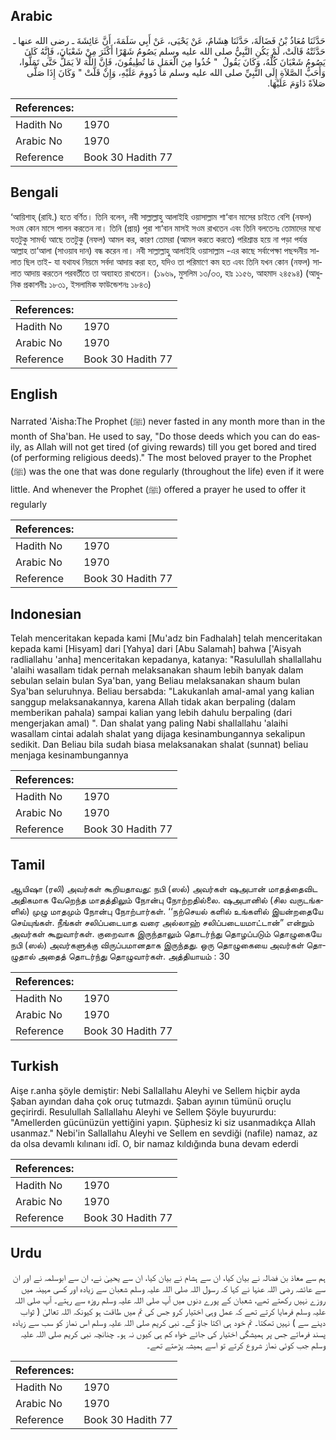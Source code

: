 ## Arabic


<div dir="rtl" lang="ar" style={{fontSize:'larger',backgroundColor:'#f8f9fa',padding:20}}>
حَدَّثَنَا مُعَاذُ بْنُ فَضَالَةَ، حَدَّثَنَا هِشَامٌ، عَنْ يَحْيَى، عَنْ أَبِي سَلَمَةَ، أَنَّ عَائِشَةَ ـ رضى الله عنها ـ حَدَّثَتْهُ قَالَتْ، لَمْ يَكُنِ النَّبِيُّ صلى الله عليه وسلم يَصُومُ شَهْرًا أَكْثَرَ مِنْ شَعْبَانَ، فَإِنَّهُ كَانَ يَصُومُ شَعْبَانَ كُلَّهُ، وَكَانَ يَقُولُ ‏ "‏ خُذُوا مِنَ الْعَمَلِ مَا تُطِيقُونَ، فَإِنَّ اللَّهَ لاَ يَمَلُّ حَتَّى تَمَلُّوا، وَأَحَبُّ الصَّلاَةِ إِلَى النَّبِيِّ صلى الله عليه وسلم مَا دُووِمَ عَلَيْهِ، وَإِنْ قَلَّتْ ‏"‏ وَكَانَ إِذَا صَلَّى صَلاَةً دَاوَمَ عَلَيْهَا‏.‏
</div>
<div style={{backgroundColor:'#f8f9fa',padding:20, marginBottom: 10}}><table> <thead> <tr> <th>References:</th> <th></th> </tr> </thead> <tbody><tr><td>Hadith No</td><td>1970</td></tr><tr><td>Arabic No</td><td>1970</td></tr><tr><td>Reference</td><td>Book 30 Hadith 77</td></tr></tbody></table></div>

## Bengali


<div dir="ltr" lang="bn" style={{fontSize:'larger',backgroundColor:'#f8f9fa',padding:20}}>
‘আয়িশাহ্ (রাযি.) হতে বর্ণিত। তিনি বলেন, নবী সাল্লাল্লাহু আলাইহি ওয়াসাল্লাম শা‘বান মাসের চাইতে বেশি (নফল) সওম কোন মাসে পালন করতেন না। তিনি (প্রায়) পুরা শা‘বান মাসই সওম রাখতেন এবং তিনি বলতেনঃ তোমাদের মধ্যে যতটুকু সামর্থ্য আছে ততটুকু (নফল) আমল কর, কারণ তোমরা (আমল করতে করতে) পরিশ্রান্ত হয়ে না পড়া পর্যন্ত আল্লাহ তা‘আলা (সাওয়াব দান) বন্ধ করেন না। নবী সাল্লাল্লাহু আলাইহি ওয়াসাল্লাম -এর কাছে সর্বাপেক্ষা পছন্দনীয় সালাত ছিল তাই- যা যথাযথ নিয়মে সর্বদা আদায় করা হত, যদিও তা পরিমাণে কম হত এবং তিনি যখন কোন (নফল) সালাত আদায় করতেন পরবর্তীতে তা অব্যাহত রাখতেন। (১৯৬৯, মুসলিম ১৩/৩৩, হাঃ ১১৫৬, আহমাদ ২৪৫৯৪) (আধুনিক প্রকাশনীঃ ১৮৩১, ইসলামিক ফাউন্ডেশনঃ ১৮৪৩)
</div>
<div style={{backgroundColor:'#f8f9fa',padding:20, marginBottom: 10}}><table> <thead> <tr> <th>References:</th> <th></th> </tr> </thead> <tbody><tr><td>Hadith No</td><td>1970</td></tr><tr><td>Arabic No</td><td>1970</td></tr><tr><td>Reference</td><td>Book 30 Hadith 77</td></tr></tbody></table></div>

## English


<div dir="ltr" lang="en" style={{fontSize:'larger',backgroundColor:'#f8f9fa',padding:20}}>
Narrated 'Aisha:The Prophet (ﷺ) never fasted in any month more than in the month of Sha'ban. He used to say, "Do those deeds which you can do easily, as Allah will not get tired (of giving rewards) till you get bored and tired (of performing religious deeds)." The most beloved prayer to the Prophet (ﷺ) was the one that was done regularly (throughout the life) even if it were little. And whenever the Prophet (ﷺ) offered a prayer he used to offer it regularly
</div>
<div style={{backgroundColor:'#f8f9fa',padding:20, marginBottom: 10}}><table> <thead> <tr> <th>References:</th> <th></th> </tr> </thead> <tbody><tr><td>Hadith No</td><td>1970</td></tr><tr><td>Arabic No</td><td>1970</td></tr><tr><td>Reference</td><td>Book 30 Hadith 77</td></tr></tbody></table></div>

## Indonesian


<div dir="ltr" lang="id" style={{fontSize:'larger',backgroundColor:'#f8f9fa',padding:20}}>
Telah menceritakan kepada kami [Mu'adz bin Fadhalah] telah menceritakan kepada kami [Hisyam] dari [Yahya] dari [Abu Salamah] bahwa ['Aisyah radliallahu 'anha] menceritakan kepadanya, katanya: "Rasulullah shallallahu 'alaihi wasallam tidak pernah melaksanakan shaum lebih banyak dalam sebulan selain bulan Sya'ban, yang Beliau melaksanakan shaum bulan Sya'ban seluruhnya. Beliau bersabda: "Lakukanlah amal-amal yang kalian sanggup melaksanakannya, karena Allah tidak akan berpaling (dalam memberikan pahala) sampai kalian yang lebih dahulu berpaling (dari mengerjakan amal) ". Dan shalat yang paling Nabi shallallahu 'alaihi wasallam cintai adalah shalat yang dijaga kesinambungannya sekalipun sedikit. Dan Beliau bila sudah biasa melaksanakan shalat (sunnat) beliau menjaga kesinambungannya
</div>
<div style={{backgroundColor:'#f8f9fa',padding:20, marginBottom: 10}}><table> <thead> <tr> <th>References:</th> <th></th> </tr> </thead> <tbody><tr><td>Hadith No</td><td>1970</td></tr><tr><td>Arabic No</td><td>1970</td></tr><tr><td>Reference</td><td>Book 30 Hadith 77</td></tr></tbody></table></div>

## Tamil


<div dir="ltr" lang="ta" style={{fontSize:'larger',backgroundColor:'#f8f9fa',padding:20}}>
ஆயிஷா (ரலி) அவர்கள் கூறியதாவது: நபி (ஸல்) அவர்கள் ஷஅபான் மாதத்தைவிட அதிகமாக வேறெந்த மாதத்திலும் நோன்பு நோற்றதில்லை. ஷஅபானில் (சில வருடங்களில்) முழு மாதமும் நோன்பு நோற்பார்கள். ‘‘நற்செயல் களில் உங்களில் இயன்றதையே செய்யுங்கள். நீங்கள் சலிப்படையாத வரை அல்லாஹ் சலிப்படையமாட்டான்” என்றும் அவர்கள் கூறுவார்கள். குறைவாக இருந்தாலும் தொடர்ந்து தொழப்படும் தொழுகையே நபி (ஸல்) அவர்களுக்கு விருப்பமானதாக இருந்தது. ஒரு தொழுகையை அவர்கள் தொழுதால் அதைத் தொடர்ந்து தொழுவார்கள். அத்தியாயம் : 30
</div>
<div style={{backgroundColor:'#f8f9fa',padding:20, marginBottom: 10}}><table> <thead> <tr> <th>References:</th> <th></th> </tr> </thead> <tbody><tr><td>Hadith No</td><td>1970</td></tr><tr><td>Arabic No</td><td>1970</td></tr><tr><td>Reference</td><td>Book 30 Hadith 77</td></tr></tbody></table></div>

## Turkish


<div dir="ltr" lang="tr" style={{fontSize:'larger',backgroundColor:'#f8f9fa',padding:20}}>
Aişe r.anha şöyle demiştir: Nebi Sallallahu Aleyhi ve Sellem hiçbir ayda Şaban ayından daha çok oruç tutmazdı. Şaban ayının tümünü oruçlu geçirirdi. Resulullah Sallallahu Aleyhi ve Sellem Şöyle buyururdu: "Amellerden gücünüzün yettiğini yapın. Şüphesiz ki siz usanmadıkça Allah usanmaz." Nebi'in Sallallahu Aleyhi ve Sellem en sevdiği (nafile) namaz, az da olsa devamlı kılınanı idî. O, bir namaz kıldığında buna devam ederdi
</div>
<div style={{backgroundColor:'#f8f9fa',padding:20, marginBottom: 10}}><table> <thead> <tr> <th>References:</th> <th></th> </tr> </thead> <tbody><tr><td>Hadith No</td><td>1970</td></tr><tr><td>Arabic No</td><td>1970</td></tr><tr><td>Reference</td><td>Book 30 Hadith 77</td></tr></tbody></table></div>

## Urdu


<div dir="rtl" lang="ur" style={{fontSize:'larger',backgroundColor:'#f8f9fa',padding:20}}>
ہم سے معاذ بن فضالہ نے بیان کیا، ان سے ہشام نے بیان کیا، ان سے یحییٰ نے، ان سے ابوسلمہ نے اور ان سے عائشہ رضی اللہ عنہا نے کہا کہ رسول اللہ صلی اللہ علیہ وسلم شعبان سے زیادہ اور کسی مہینہ میں روزے نہیں رکھتے تھے، شعبان کے پورے دنوں میں آپ صلی اللہ علیہ وسلم روزہ سے رہتے۔ آپ صلی اللہ علیہ وسلم فرمایا کرتے تھے کہ عمل وہی اختیار کرو جس کی تم میں طاقت ہو کیونکہ اللہ تعالیٰ ( ثواب دینے سے ) نہیں تھکتا۔ تم خود ہی اکتا جاؤ گے۔ نبی کریم صلی اللہ علیہ وسلم اس نماز کو سب سے زیادہ پسند فرماتے جس پر ہمیشگی اختیار کی جائے خواہ کم ہی کیوں نہ ہو۔ چنانچہ نبی کریم صلی اللہ علیہ وسلم جب کوئی نماز شروع کرتے تو اسے ہمیشہ پڑھتے تھے۔
</div>
<div style={{backgroundColor:'#f8f9fa',padding:20, marginBottom: 10}}><table> <thead> <tr> <th>References:</th> <th></th> </tr> </thead> <tbody><tr><td>Hadith No</td><td>1970</td></tr><tr><td>Arabic No</td><td>1970</td></tr><tr><td>Reference</td><td>Book 30 Hadith 77</td></tr></tbody></table></div>